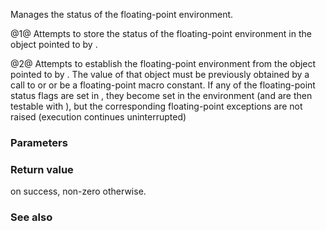 {{cpp/title|fegetenv|fesetenv}}
{{cpp/numeric/fenv/navbar}}
{{dcl begin}}
{{dcl header | cfenv}}
{{dcl | since=c++11 | num=1|
int fegetenv( std::fenv_t* envp )
}}
{{dcl | since=c++11 | num=2|
int fesetenv( const std::fenv_t* envp );
}}
{{dcl end}}

Manages the status of the floating-point environment.

@1@ Attempts to store the status of the floating-point environment in the object pointed to by {{tt|envp}}.

@2@ Attempts to establish the floating-point environment from the object pointed to by {{tt|envp}}. The value of that object must be previously obtained by a call to {{lc|std::feholdexcept}} or {{tt|std::fegetenv}} or be a floating-point macro constant. If any of the floating-point status flags are set in {{tt|envp}}, they become set in the environment (and are then testable with {{lc|std::fetestexcept}}), but the corresponding floating-point exceptions are not raised (execution continues uninterrupted)

===Parameters===
{{par begin}}
{{par | envp | pointer to the object of type {{c|std::fenv_t}} which holds the status of the floating-point environment}}
{{par end}}

===Return value===
{{c|0}} on success, non-zero otherwise.

===See also===
{{dsc begin}}
{{dsc inc | cpp/numeric/fenv/dsc feholdexcept}}
{{dsc inc | cpp/numeric/fenv/dsc feupdateenv}}
{{dsc inc | cpp/numeric/fenv/dsc FE_DFL_ENV}}
{{dsc see c | c/numeric/fenv/feenv | fegetenv | fesetenv}}
{{dsc end}}

{{langlinks|de|es|fr|it|ja|pt|ru|zh}}